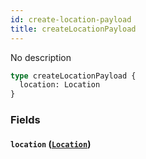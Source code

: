 ```yaml
---
id: create-location-payload
title: createLocationPayload
---
```


No description

```graphql
type createLocationPayload {
  location: Location
}
```

### Fields

#### `location` ([`Location`](/v1/objects/location))
